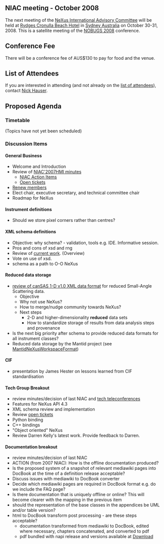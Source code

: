 == NIAC meeting - October 2008 ==

The next meeting of the [[NIAC|NeXus International Advisory Committee]] will be held at [http://www.rydges.com/hotel/0/RNCRON/Rydges-Cronulla-Sydney.htm Rydges Cronulla Beach Hotel] in [http://www.sydneyaustralia.com/en/ Sydney Australia] on October 30-31, 2008. This is a satellite meeting of the [http://www.nbi.ansto.gov.au/cgi-bin/nobugs2008/overview.ws3 NOBUGS 2008] conference.

==Conference Fee==

There will be a conference fee of AUS$130 to pay for food and the venue.

==List of Attendees==

If you are interested in attending (and not already on the [[NIAC2008_attendees|list of attendees]]), contact [[User:Nick Hauser|Nick Hauser]].

==Proposed Agenda==

=== Timetable ===
(Topics have not yet been scheduled)

=== Discussion Items ===
==== General Business ====
* Welcome and Introduction 
* Review of [[NIAC2007_Minutes|NIAC'2007HMI minutes]]
** [[NIACActionItems|NIAC Action Items]]
** [http://trac.nexusformat.org/definitions/report/3 Open tickets]
* [[Membership Dates|Renew members]]
* Elect chair, executive secretary, and technical committee chair
* Roadmap for NeXus

==== Instrument definitions ====
* Should we store pixel corners rather than centres?

==== XML schema definitions ====
* Objective: why schema? - validation, tools e.g. IDE. Informative session. 
* Pros and cons of xsd and rng
* Review of [[Schema|current work]]. (Overview)
* Vote on use of xsd.
* schema as a path to O-O NeXus

==== Reduced data storage ====
* [http://www.smallangles.net/wgwiki/index.php/cansas1d_documentation review of canSAS 1-D v1.0 XML data format] for reduced Small-Angle Scattering data.
** Objective
** Why not use NeXus?
** How to merge/nudge community towards NeXus?
** Next steps
*** 2-D and higher-dimensionality '''reduced''' data sets
*** How to standardize storage of results from data analysis steps and provenance
* Is the next big priority after schema to provide reduced data formats for all instrument classes?
* Reduced data storage by the Mantid project (see [[Media:MantidNexusWorkspaceFormat.pdf|MantidNeXusWorkspaceFormat]])

==== CIF ====
* presentation by James Hester on lessons learned from CIF standardisation

==== Tech Group Breakout ====
* review minutes/decision of last NIAC and [[Technical_Subcommittee|tech teleconferences]]
* Features for NeXus API 4.3
* XML schema review and implementation
* Review [http://trac.nexusformat.org/code/report/3 open tickets]
* Python binding
* C++ bindings
* "Object oriented" NeXus
* Review Darren Kelly's latest work. Provide feedback to Darren.

==== Documentation breakout ====
* review minutes/decision of last NIAC 
* ACTION (from 2007 NIAC): How is the offline documentation produced?
* Is the proposed system of a snapshot of relevant mediawiki pages into DocBook at the time of a definition release acceptable? 
* Discuss issues with mediawiki to DocBook converter
* Decide which mediawiki pages are required in DocBook format e.g. do we include the FAQ page?
* Is there documentation that is uniquely offline or online? This will become clearer with the mapping in the previous item
* should the representation of the base classes in the appendices be UML and/or table version?
* html to DocBook transform post processing - are these steps acceptable? 
** documentation transformed from mediawiki to DocBook, edited where necessary, chapters concatenated, and converted to pdf
** pdf bundled with napi release and versions available at [[Download]]